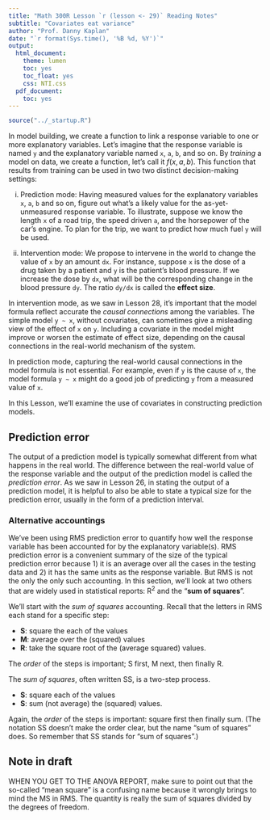 ```yaml
---
title: "Math 300R Lesson `r (lesson <- 29)` Reading Notes"
subtitle: "Covariates eat variance"
author: "Prof. Danny Kaplan"
date: "`r format(Sys.time(), '%B %d, %Y')`"
output:
  html_document:
    theme: lumen
    toc: yes
    toc_float: yes
    css: NTI.css
  pdf_document:
    toc: yes
---
```


```r
source("../_startup.R")
```

In model building, we create a function to link a response variable to one or more explanatory variables. Let's imagine that the response variable is named `y` and the explanatory variable named `x`, `a`, `b`, and so on. By *training* a model on data, we create a function, let's call it $f(x, a, b)$. This function that results from training can be used in two two distinct decision-making settings: 

i. Prediction mode: Having measured values for the explanatory variables `x`, `a`, `b` and so on, figure out what's a likely value for the as-yet-unmeasured response variable. To illustrate, suppose we know the length `x` of a road trip, the speed driven `a`, and the horsepower of the car's engine. To plan for the trip, we want to predict how much fuel `y` will be used.

ii. Intervention mode: We propose to intervene in the world to change the value of `x` by an amount `dx`. For instance, suppose `x` is the dose of a drug taken by a patient and `y` is the patient's blood pressure. If we increase the dose by `dx`, what will be the corresponding change in the blood pressure `dy`. The ratio `dy/dx` is called the **effect size**.

In intervention mode, as we saw in Lesson 28, it's important that the model formula reflect accurate the *causal connections* among the variables. The simple model `y ~ x`, without covariates, can sometimes give a misleading view of the effect of `x` on `y`. Including a covariate in the model might improve or worsen the estimate of effect size, depending on the causal connections in the real-world mechanism of the system. 

In prediction mode, capturing the real-world causal connections in the model formula is not essential. For example, even if `y` is the cause of `x`, the model formula `y ~ x` might do a good job of predicting `y` from a measured value of `x`.

In this Lesson, we'll examine the use of covariates in constructing prediction models.

## Prediction error

The output of a prediction model is typically somewhat different from what happens in the real world. The difference between the real-world value of the response variable and the output of the prediction model is called the *prediction error*. As we saw in Lesson 26, in stating the output of a prediction model, it is helpful to also be able to state a typical size for the prediction error, usually in the form of a prediction interval. 




### Alternative accountings

We've been using RMS prediction error to quantify how well the response variable has been accounted for by the explanatory variable(s). RMS prediction error is a convenient summary of the size of the typical prediction error because 1) it is an average over all the cases in the testing data and 2) it has the same units as the response variable. But RMS is not the only the only such accounting. In this section, we'll look at two others that are widely used in statistical reports: R^2^ and the "**sum of squares**".

We'll start with the *sum of squares* accounting. Recall that the letters in RMS each stand for a specific step:

- **S**: square the each of the values
- **M**: average over the (squared) values
- **R**: take the square root of the (average squared) values.

The *order* of the steps is important; S first, M next, then finally R. 

The *sum of squares*, often written SS, is a two-step process.

- **S**: square each of the values
- **S**: sum (not average) the (squared) values.

Again, the *order* of the steps is important: square first then finally sum. (The notation SS doesn't make the order clear, but the name "sum of squares" does. So remember that SS stands for "sum of squares".)

::: {.callout-warning}
## Note in draft

WHEN YOU GET TO THE ANOVA REPORT, make sure to point out that the so-called "mean square" is a confusing name because it wrongly brings to mind the MS in RMS.  The quantity is really the sum of squares divided by the degrees of freedom.
:::




